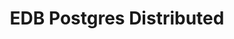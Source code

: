 ---
title: "EDB Postgres Distributed"
navigation:
- rel_notes
- overview
- "#Planning"
- architectures
- considerations
- "#Installing"
- deployments
- compatibility_matrix
---